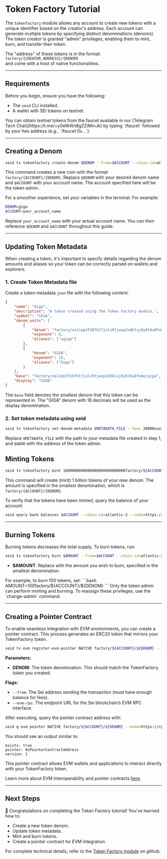 
# Token Factory Tutorial

The `tokenfactory` module allows any account to create new tokens with a unique identifier based on the creator's address. Each account can generate multiple tokens by specifying distinct denominations (denoms). The token creator is granted "admin" privileges, enabling them to mint, burn, and transfer their token.

The "address" of these tokens is in the format:  
`factory/{CREATOR_ADDRESS}/{DENOM}`  
and come with a host of native functionalities.

---

## Requirements

Before you begin, ensure you have the following:

- The `seid` CLI installed.
- A wallet with SEI tokens on testnet.

<Callout type='info'>
	You can obtain testnet tokens from the faucet available in our [Telegram Tech Chat](https://t.me/+y0eW4tn8gZZiMmJk) by typing `/faucet` followed by your hex
	address (e.g., `/faucet 0x...`).
</Callout>

---

## Creating a Denom

```bash
seid tx tokenfactory create-denom $DENOM --from=$ACCOUNT --chain-id=atlantic-2 --node=https://rpc-testnet.sei-apis.com --broadcast-mode=block --fees=20000usei
```

This command creates a new coin with the format `factory/{ACCOUNT}/{DENOM}`. Replace `$DENOM` with your desired denom name and `$ACCOUNT` with your account name. The account specified here will be the token admin.

<Callout>
For a smoother experience, set your variables in the terminal. For example:

```bash
DENOM=giga
ACCOUNT=your_account_name
```

Replace `your_account_name` with your actual account name. You can then reference `$DENOM` and `$ACCOUNT` throughout this guide.

</Callout>

---

## Updating Token Metadata

When creating a token, it's important to specify details regarding the denom amounts and aliases so your token can be correctly parsed on wallets and explorers.

### 1. Create Token Metadata file

Create a token metadata `json` file with the following content:

```json
{
	"name": "Giga",
	"description": "A token created using the Token Factory module.",
	"symbol": "GIGA",
	"denom_units": [
		{
			"denom": "factory/sei1ep3f207kt7julz9tjwxp2x8kluj0y9l6u0fume/giga",
			"exponent": 0,
			"aliases": ["ugiga"]
		},
		{
			"denom": "GIGA",
			"exponent": 18,
			"aliases": ["Giga"]
		}
	],
	"base": "factory/sei1ep3f207kt7julz9tjwxp2x8kluj0y9l6u0fume/giga",
	"display": "GIGA"
}
```

The `base` field denotes the smallest denom that this token can be represented in. The "GIGA" denom with 18 decimals will be used as the display denomination.

### 2. Set token metadata using seid

```sh
seid tx tokenfactory set-denom-metadata $METADATA_FILE --fees 20000usei -b block -y --from $ADDR
```

Replace `$METADATA_FILE` with the path to your metadata file created in step 1, and `$ADDR` with the address of the token admin.

## Minting Tokens

```bash
seid tx tokenfactory mint 1000000000000000000000000000factory/${ACCOUNT}/${DENOM} --from=$ACCOUNT --chain-id=atlantic-2 --node=https://rpc-testnet.sei-apis.com --broadcast-mode=block --fees=20000usei
```

This command will create (mint) 1 billion tokens of your new denom. The amount is specified in the smallest denomination, which is `factory/{ACCOUNT}/{DENOM}`.

To verify that the tokens have been minted, query the balance of your account:

```bash
seid query bank balances $ACCOUNT --chain-id=atlantic-2 --node=https://rpc-testnet.sei-apis.com
```

---

## Burning Tokens

Burning tokens decreases the total supply. To burn tokens, run:

```bash
seid tx tokenfactory burn $AMOUNT --from=$ACCOUNT --chain-id=atlantic-2 --node=https://rpc-testnet.sei-apis.com --broadcast-mode=block --fees=20000usei
```

- **$AMOUNT**: Replace with the amount you wish to burn, specified in the smallest denomination.

<Callout>
	For example, to burn 100 tokens, set: ```bash AMOUNT=100factory/${ACCOUNT}/${DENOM}
	``` Only the token admin can perform minting and burning. To reassign these privileges, use the `change-admin` command.
</Callout>

---

## Creating a Pointer Contract

To enable seamless integration with EVM environments, you can create a pointer contract. This process generates an ERC20 token that mirrors your TokenFactory token.

```bash
seid tx evm register-evm-pointer NATIVE factory/${ACCOUNT}/${DENOM} --from=$ACCOUNT --fees=20000usei --evm-rpc=https://evm-rpc.arctic-1.seinetwork.io/
```

**Parameters:**

- **DENOM**: The token denomination. This should match the TokenFactory token you created.

**Flags:**

- `--from`: The Sei address sending the transaction (must have enough balance for fees).
- `--evm-rpc`: The endpoint URL for the Sei blockchain’s EVM RPC interface.

After executing, query the pointer contract address with:

```bash
seid q evm pointer NATIVE factory/${ACCOUNT}/${DENOM} --node=https://rpc-testnet.sei-apis.com
```

You should see an output similar to:

```
exists: true
pointer: 0xPointerContractAddress
version: 1
```

This pointer contract allows EVM wallets and applications to interact directly with your TokenFactory token.

<Callout type='info'>Learn more about EVM interoperability and pointer contracts [here](../interoperability/overview.mdx).</Callout>

---

## Next Steps

🎉 Congratulations on completing the Token Factory tutorial! You've learned how to:

- Create a new token denom.
- Update token metadata.
- Mint and burn tokens.
- Create a pointer contract for EVM integration.

For complete technical details, refer to the [Token Factory module](https://github.com/sei-protocol/sei-chain/tree/main/x/tokenfactory) on github.
